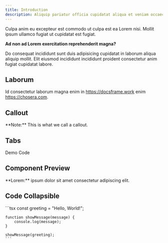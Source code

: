 ```yaml
---
title: Introduction
description: Aliquip pariatur officia cupidatat aliqua et veniam occaecat voluptate commodo mollit fugiat nulla magna et commodo.
---
```


Culpa anim eu excepteur est commodo ut culpa est ea Lorem nisi. Mollit ipsum ullamco fugiat ut cupidatat est fugiat.

**Ad non ad Lorem exercitation reprehenderit magna?**

Do consequat incididunt sunt duis adipisicing cupidatat in laborum aliqua aliquip mollit. Elit eiusmod incididunt incididunt proident consectetur anim fugiat cupidatat labore.

## Laborum

Id consectetur laborum magna enim in https://docsframe.work enim https://chosera.com.

## Callout

<Callout className="mt-6">
  **Note:** This is what we call a callout.
</Callout>

## Tabs

<Tabs defaultValue="demo">
    <TabsList>
        <TabsTrigger value="demo">Demo</TabsTrigger>
        <TabsTrigger value="code">Code</TabsTrigger>
    </TabsList>
    <TabsContent value="demo"></TabsContent>
    <TabsContent value="code"></TabsContent>
</Tabs>

## Component Preview

<ComponentPreview>
    <Callout>
        **Lorem:** ipsum dolor sit amet consectetur adipiscing elit.
    </Callout>
</ComponentPreview>

## Code Collapsible

<CodeCollapsible>
    ```tsx
    const greeting = "Hello, World!";

    function showMessage(message) {
        console.log(message);
    }

    showMessage(greeting);
    ```
</CodeCollapsible>